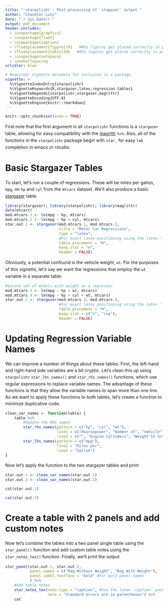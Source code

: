```yaml
---
title: "`starpolishr`: Post-processing of `stagazer` output "
author: "Chandler Lutz"
date: "`r Sys.Date()`"
output: pdf_document
header-includes:
  - \usepackage{graphicx}
  - \usepackage{float}
  - \usepackage{caption}
  - \floatplacement{figure}{H}   ##So figures get placed correctly in pdfs
  - \floatplacement{table}{H}   ##So figures get placed correctly in pdfs
  - \usepackage{setspace}
  - \onehalfspacing
urlcolor: blue

# Required: Vignette metadata for inclusion in a package.
vignette: >
  %\VignetteIndexEntry{starpolishr}
  %\VignetteKeywords{R,stargazer,latex,regression tables}
  %\VignetteDepends{starpolishr,stargazer,magrittr}
  %\VignetteEncoding{UTF-8}
  %\VignetteEngine{knitr::rmarkdown}
---
```


```r
knitr::opts_chunk$set(echo = TRUE)
```

<!-- css style for line spacing -->
<style type = "text/css">
p {
	line-height: 1.5;
}
</style>



First note that the first argument in all `starpolishr` functions is a
`stargazer` table, allowing for easy compatibility with
the
[magrittr](https://cran.r-project.org/web/packages/magrittr/index.html) `%>%`.
Also, all of the functions in the `starpolishr` package begin with
`star_` for easy `tab` completion in emacs or rstudio.

# Basic Stargazer Tables

To start, let's run a couple of regressions. These will be miles per
gallon, `mpg`, on `hp` and `cyl` from the `mtcars` dataset. We'll also
produce a
basic
[stargazer](https://cran.r-project.org/web/packages/stargazer/index.html) table.

```r
library(stargazer); library(starpolishr); library(magrittr)
data(mtcars)
mod.mtcars.1 <- lm(mpg ~ hp, mtcars)
mod.mtcars.2 <- lm(mpg ~ hp + cyl, mtcars)
star.out.1 <- stargazer(mod.mtcars.1, mod.mtcars.2,
                        title = "Motor Car Regressions", 
                        type = "latex",
                        #For exact latex positioning using the latex 'float' package
                        table.placement = "H", 
                        keep.stat = "n",
                        header = FALSE)
```


Obviously, a potential confound is the vehicle weight, `wt`. For the
purposes of this vignette, let's say we want the regressions that
employ the `wt` variable in a separate table:

```r
#Second set of models with weight as a regressor
mod.mtcars.3 <- lm(mpg ~ hp + wt, mtcars)
mod.mtcars.4 <- lm(mpg ~ hp + cyl + wt, mtcars)
star.out.2 <- stargazer(mod.mtcars.3, mod.mtcars.4,
                        #For exact latex positioning using the latex 'float' package
                        table.placement = "H", 
                        keep.stat = c("n", "rsq"),
                        header = FALSE)
```

# Updating Regression Variable Names

We can improve a number of things about these tables. First, the
left-hand and right-hand side variables are a bit cryptic. Let's clean
this up using `starpolishr` `star_lhs_names()` and `star_rhs_names()`
functions, which use regular expressions to replace variable
names. The advantage of these functions is that they allow the
variable names to span more than one line. As we want to apply these
functions to both tables, let's create a function to minimize
duplicative code.

```r
clean_var_names <- function(table) {
    table %>%
        #Update the RHS names
        star_rhs_names(pattern = c("hp", "cyl", "wt"),
                       line1 = c("Hoarsepower", "Number of", "Vehicle"),
                       line2 = c("", "Engine Cylinders", "Weight")) %>%
        star_lhs_names(pattern = c("mpg"),
                       line1 = "Miles per",
                       line2 = "Gallon")
}

```

Now let's apply the function to the two stargazer tables and print

```r
star.out.1 <- clean_var_names(star.out.1)
star.out.2 <- clean_var_names(star.out.2)
```

```r
cat(star.out.1)
```

```r
cat(star.out.2)
```

\clearpage

# Create a table with 2 panels and add custom notes

Now let's combine the tables into a two panel single table using the
`star_panel()` function and add custom table notes using the
`star_notes_tex()` function. Finally, we'll print the output


```r
star_panel(star.out.1, star.out.2,
           panel.names = c("Reg Without Weight", "Reg With Weight"),
           panel.label.fontface = "bold" #For bold panel names
           ) %>%
    #Add table notes
    star_notes_tex(note.type = "caption", #Use the latex 'caption' package for notes
                   note = "Standard errors are in parentheses") %>%
    cat
```

